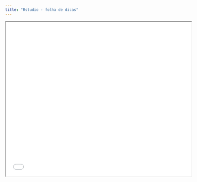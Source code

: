 ```yaml
---
title: "Rstudio - folha de dicas"
---
```


<!-- [Baixar a folha de dicas](cheatsheets/rstudio_cheat.pdf) -->

<iframe src="cheatsheets/rstudio_cheat.en.pt.pdf" width="600" height="500"></iframe>
